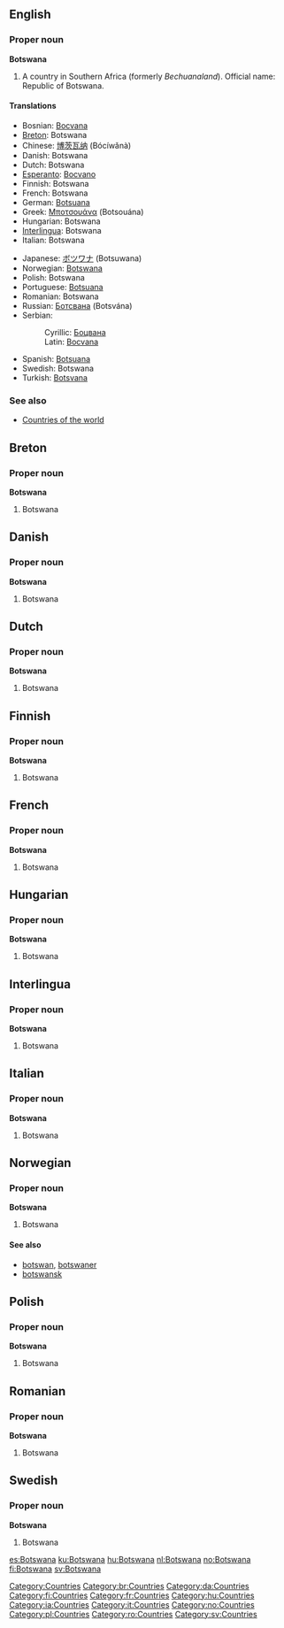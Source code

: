==English==

===Proper noun===
'''Botswana'''

# A country in Southern Africa (formerly ''Bechuanaland''). Official name: Republic of Botswana.

====Translations====
{{top}}
*Bosnian: [[Bocvana#Bosnian|Bocvana]] {{f}}
*[[Breton]]: Botswana
*Chinese: [[博茨瓦纳]] (Bócíwǎnà)
*Danish: Botswana
*Dutch: Botswana
*[[Esperanto]]: [[Bocvano]]
*Finnish: Botswana
*French: Botswana
*German: [[Botsuana]]
*Greek: [[Μποτσουάνα]] (Botsouána) {{f}}
*Hungarian: Botswana
*[[Interlingua]]: Botswana
*Italian: Botswana {{f}}
{{mid}}
*Japanese: [[ボツワナ]] (Botsuwana)
*Norwegian: [[Botswana#Norwegian|Botswana]]
*Polish: Botswana {{f}}
*Portuguese: [[Botsuana]] {{f}}
*Romanian: Botswana {{f}}
*Russian: [[Ботсвана]] (Botsvána) {{f}}
*Serbian:
*:Cyrillic: [[Боцвана#Serbian|Боцвана]] {{f}}
*:Latin: [[Bocvana#Serbian|Bocvana]] {{f}}
*Spanish: [[Botsuana]] {{f}}
*Swedish: Botswana
*Turkish: [[Botsvana]]
{{bottom}}

===See also===
*[[Countries of the world]]

==Breton==
===Proper noun===
'''Botswana'''
#Botswana

==Danish==
===Proper noun===
'''Botswana'''
#Botswana

==Dutch==
===Proper noun===
'''Botswana'''
#Botswana

==Finnish==
===Proper noun===
'''Botswana'''
#Botswana

==French==
===Proper noun===
'''Botswana'''
#Botswana

==Hungarian==
===Proper noun===
'''Botswana'''
#Botswana

==Interlingua==
===Proper noun===
'''Botswana'''
#Botswana

==Italian==
===Proper noun===
'''Botswana'''
#Botswana

==Norwegian==
===Proper noun===
'''Botswana'''
#Botswana
====See also====
*[[botswan]], [[botswaner]]
*[[botswansk]]

==Polish==
===Proper noun===
'''Botswana'''
#Botswana

==Romanian==
===Proper noun===
'''Botswana'''
#Botswana

==Swedish==
===Proper noun===
'''Botswana'''
#Botswana

[[Category:Countries]]
[[Category:br:Countries]]
[[Category:da:Countries]]
[[Category:fi:Countries]]
[[Category:fr:Countries]]
[[Category:hu:Countries]]
[[Category:ia:Countries]]
[[Category:it:Countries]]
[[Category:no:Countries]]
[[Category:pl:Countries]]
[[Category:ro:Countries]]
[[Category:sv:Countries]]

[[es:Botswana]]
[[ku:Botswana]]
[[hu:Botswana]]
[[nl:Botswana]]
[[no:Botswana]]
[[fi:Botswana]]
[[sv:Botswana]]